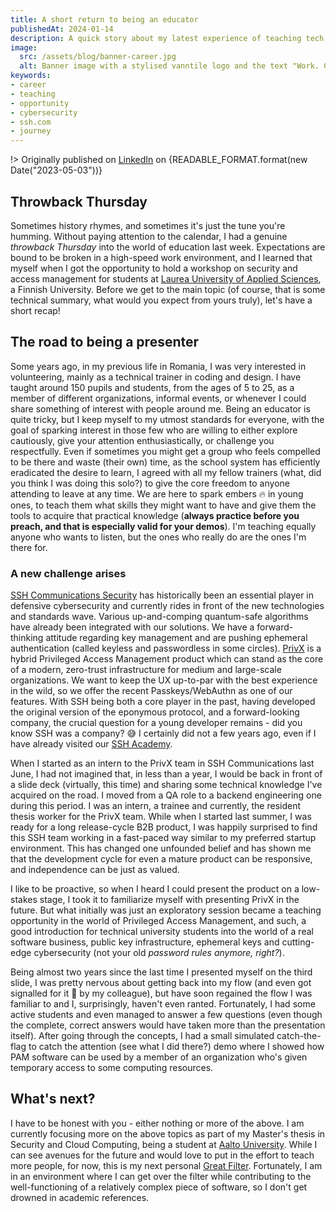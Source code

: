 ```yaml
---
title: A short return to being an educator
publishedAt: 2024-01-14
description: A quick story about my latest experience of teaching tech to students and how that brings both nostalgia and aspirations for the future.
image:
  src: /assets/blog/banner-career.jpg
  alt: Banner image with a stylised vanntile logo and the text "Work. Career. Learning."
keywords:
- career
- teaching
- opportunity
- cybersecurity
- ssh.com
- journey
---
```



!> Originally published on [LinkedIn](https://www.linkedin.com/pulse/short-return-being-educator-valentin-ionita/)
on <time datetime="2023-05-03">{READABLE_FORMAT.format(new Date("2023-05-03"))}</time>

## Throwback Thursday

Sometimes history rhymes, and sometimes it's just the tune you're humming. Without paying attention to the calendar,
I had a genuine _throwback Thursday_ into the world of education last week. Expectations are bound to be broken in a
high-speed work environment, and I learned that myself when I got the opportunity to hold a workshop on security and
access management for students at [Laurea University of Applied Sciences](https://www.laurea.fi/en/), a Finnish
University. Before we get to the main topic (of course, that is some technical summary, what would you expect from yours
truly), let's have a short recap!

## The road to being a presenter

Some years ago, in my previous life in Romania, I was very interested in volunteering, mainly as a technical trainer in
coding and design. I have taught around 150 pupils and students, from the ages of 5 to 25, as a member of different
organizations, informal events, or whenever I could share something of interest with people around me. Being an educator
is quite tricky, but I keep myself to my utmost standards for everyone, with the goal of sparking interest in those few
who are willing to either explore cautiously, give your attention enthusiastically, or challenge you respectfully. Even
if sometimes you might get a group who feels compelled to be there and waste (their own) time, as the school system has
efficiently eradicated the desire to learn, I agreed with all my fellow trainers (what, did you think I was doing this
solo?) to give the core freedom to anyone attending to leave at any time. We are here to spark embers 🔥 in young ones,
to teach them what skills they might want to have and give them the tools to acquire that practical knowledge
(**always practice before you preach, and that is especially valid for your demos**). I'm teaching equally anyone who
wants to listen, but the ones who really do are the ones I'm there for.

### A new challenge arises

[SSH Communications Security](https://www.ssh.com/) has historically been an essential player in defensive cybersecurity
and currently rides in front of the new technologies and standards wave. Various up-and-comping quantum-safe algorithms
have already been integrated with our solutions. We have a forward-thinking attitude regarding key management and are
pushing ephemeral authentication (called keyless and passwordless in some circles).
[PrivX](https://www.ssh.com/products/privileged-access-management-privx) is a hybrid Privileged Access Management
product which can stand as the core of a modern, zero-trust infrastructure for medium and large-scale organizations. We
want to keep the UX up-to-par with the best experience in the wild, so we offer the recent Passkeys/WebAuthn as one of
our features. With SSH being both a core player in the past, having developed the original version of the eponymous
protocol, and a forward-looking company, the crucial question for a young developer remains - did you know SSH was a
company? 😅 I certainly did not a few years ago, even if I have already visited our
[SSH Academy](https://www.ssh.com/academy).

When I started as an intern to the PrivX team in SSH Communications last June, I had not imagined that, in less than a
year, I would be back in front of a slide deck (virtually, this time) and sharing some technical knowledge I've acquired
on the road. I moved from a QA role to a backend engineering one during this period. I was an intern, a trainee and
currently, the resident thesis worker for the PrivX team. While when I started last summer, I was ready for a long
release-cycle B2B product, I was happily surprised to find this SSH team working in a fast-paced way similar to my
preferred startup environment. This has changed one unfounded belief and has shown me that the development cycle for
even a mature product can be responsive, and independence can be just as valued.

I like to be proactive, so when I heard I could present the product on a low-stakes stage, I took it to familiarize
myself with presenting PrivX in the future. But what initially was just an exploratory session became a teaching
opportunity in the world of Privileged Access Management, and such, a good introduction for technical university
students into the world of a real software business, public key infrastructure, ephemeral keys and cutting-edge
cybersecurity (not your old _password rules anymore, right?_).

Being almost two years since the last time I presented myself on the third slide, I was pretty nervous about getting
back into my flow (and even got signalled for it 😬 by my colleague), but have soon regained the flow I was familiar
to and I, surprisingly, haven't even ranted. Fortunately, I had some active students and even managed to answer a few
questions (even though the complete, correct answers would have taken more than the presentation itself). After going
through the concepts, I had a small simulated catch-the-flag to catch the attention (see what I did there?) demo where
I showed how PAM software can be used by a member of an organization who's given temporary access to some computing
resources.

## What's next?

I have to be honest with you - either nothing or more of the above. I am currently focusing more on the above topics as
part of my Master's thesis in Security and Cloud Computing, being a student at
[Aalto University](https://www.aalto.fi/fi). While I can see avenues for the future and would love to put in the effort
to teach more people, for now, this is my next personal [Great Filter](https://en.wikipedia.org/wiki/Great_Filter).
Fortunately, I am in an environment where I can get over the filter while contributing to the well-functioning of a
relatively complex piece of software, so I don't get drowned in academic references.
